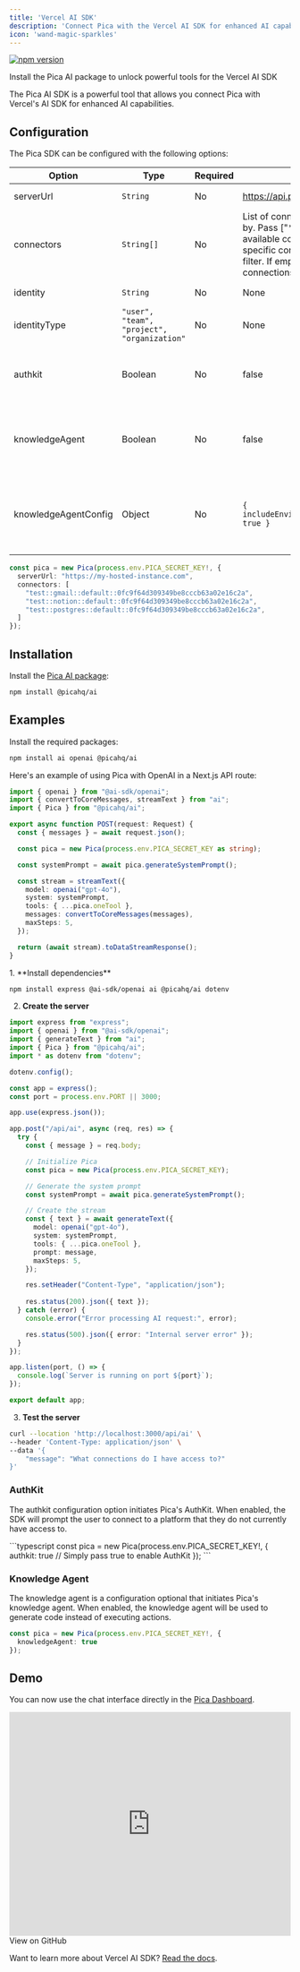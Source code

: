 ```yaml
---
title: 'Vercel AI SDK'
description: 'Connect Pica with the Vercel AI SDK for enhanced AI capabilities'
icon: 'wand-magic-sparkles'
---
```


[![npm version](https://img.shields.io/npm/v/%40picahq%2Fai)](https://npmjs.com/package/@picahq/ai)

<Card title="@picahq/ai" icon="npm" href="https://npmjs.com/package/@picahq/ai" horizontal>
Install the Pica AI package to unlock powerful tools for the Vercel AI SDK
</Card>

The Pica AI SDK is a powerful tool that allows you connect Pica with Vercel's AI SDK for enhanced AI capabilities.

## Configuration

The Pica SDK can be configured with the following options:

| Option | Type | Required | Default | Description |
| --- | --- | --- | --- | --- |
| serverUrl | `String` | No | https://api.picaos.com | URL for self-hosted Pica server. |
| connectors | `String[]` | No | List of connector keys to filter by. Pass ["*"] to initialize all available connectors, or specific connector keys to filter. If empty, no connections will be initialized |
| identity | `String` | No | None | Filter connections by specific identifier. |
| identityType | `"user", "team", "project", "organization"` | No | None | Filter connections by identity type. |
| authkit | Boolean | No | false | If true, the SDK will use Authkit to connect to prompt the user to connect to a platform that they do not currently have access to |
| knowledgeAgent | Boolean | No | false | If true, the SDK will never execute actions, but will use Pica's knowledge to generate code. If true, use pica.intelligenceTool instead of pica.oneTool |
| knowledgeAgentConfig | Object | No | `{ includeEnvironmentVariables: true }` | Configuration for the Knowledge Agent. If `includeEnvironmentVariables` is true, the SDK will return a reminder to include environment variables in the output |

```typescript
const pica = new Pica(process.env.PICA_SECRET_KEY!, {
  serverUrl: "https://my-hosted-instance.com",
  connectors: [
    "test::gmail::default::0fc9f64d309349be8cccb63a02e16c2a",
    "test::notion::default::0fc9f64d309349be8cccb63a02e16c2a",
    "test::postgres::default::0fc9f64d309349be8cccb63a02e16c2a",
  ]
});
```

## Installation

Install the [Pica AI package](https://npmjs.com/package/@picahq/ai):

```bash
npm install @picahq/ai
```

## Examples

<Tabs>
  <Tab title="Next.js API Route">
Install the required packages:

```bash
npm install ai openai @picahq/ai
```

Here's an example of using Pica with OpenAI in a Next.js API route:

```typescript
import { openai } from "@ai-sdk/openai";
import { convertToCoreMessages, streamText } from "ai";
import { Pica } from "@picahq/ai";

export async function POST(request: Request) {
  const { messages } = await request.json();

  const pica = new Pica(process.env.PICA_SECRET_KEY as string);

  const systemPrompt = await pica.generateSystemPrompt();

  const stream = streamText({
    model: openai("gpt-4o"),
    system: systemPrompt,
    tools: { ...pica.oneTool },
    messages: convertToCoreMessages(messages),
    maxSteps: 5,
  });

  return (await stream).toDataStreamResponse();
}
```
  </Tab>
  <Tab title="Express Server">
1. **Install dependencies**

```bash
npm install express @ai-sdk/openai ai @picahq/ai dotenv
```

2. **Create the server**

```typescript
import express from "express";
import { openai } from "@ai-sdk/openai";
import { generateText } from "ai";
import { Pica } from "@picahq/ai";
import * as dotenv from "dotenv";

dotenv.config();

const app = express();
const port = process.env.PORT || 3000;

app.use(express.json());

app.post("/api/ai", async (req, res) => {
  try {
    const { message } = req.body;

    // Initialize Pica
    const pica = new Pica(process.env.PICA_SECRET_KEY);

    // Generate the system prompt
    const systemPrompt = await pica.generateSystemPrompt();

    // Create the stream
    const { text } = await generateText({
      model: openai("gpt-4o"),
      system: systemPrompt,
      tools: { ...pica.oneTool },
      prompt: message,
      maxSteps: 5,
    });

    res.setHeader("Content-Type", "application/json");
    
    res.status(200).json({ text });
  } catch (error) {
    console.error("Error processing AI request:", error);

    res.status(500).json({ error: "Internal server error" });
  }
});

app.listen(port, () => {
  console.log(`Server is running on port ${port}`);
});

export default app;
```

3. **Test the server**

```bash
curl --location 'http://localhost:3000/api/ai' \
--header 'Content-Type: application/json' \
--data '{
    "message": "What connections do I have access to?"
}'
```
  </Tab>
</Tabs>

### AuthKit

The authkit configuration option initiates Pica's AuthKit. When enabled, the SDK will prompt the user to connect to a platform that they do not currently have access to.

<Tabs>
  <Tab title="Backend">
```typescript
const pica = new Pica(process.env.PICA_SECRET_KEY!, { 
  authkit: true // Simply pass true to enable AuthKit
});
```
  </Tab>
  <Tab title="Frontend">
  </Tab>
  <Tab title="Hooks">
  </Tab>
</Tabs>

### Knowledge Agent

The knowledge agent is a configuration optional that initiates Pica's knowledge agent. When enabled, the knowledge agent will be used to generate code instead of executing actions.

```typescript
const pica = new Pica(process.env.PICA_SECRET_KEY!, { 
  knowledgeAgent: true
});
```

## Demo

You can now use the chat interface directly in the [Pica Dashboard](https://app.picaos.com/chat).

<iframe
  width="100%"
  height="400"
  src="https://www.youtube.com/embed/0dVQw_gkMlc"
  title="Pica OneTool Demo with Vercel AI SDK"
  frameborder="0"
  allow="accelerometer; autoplay; clipboard-write; encrypted-media; gyroscope; picture-in-picture"
  controls
  allowFullScreen
></iframe>

<Card title="@picahq/onetool-demo" icon="github" href="https://github.com/picahq/onetool-demo" horizontal>
View on GitHub
</Card>

<Info>Want to learn more about Vercel AI SDK? [Read the docs](https://sdk.vercel.ai/docs/introduction).</Info>